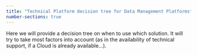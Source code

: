 ```yaml
---
title: "Technical Platform decision tree for Data Management Platforms"
number-sections: true
---
```


Here we will provide a decision tree on when to use which solution. It will try to take most factors into account (as in the availability of technical support, if a Cloud is already available...).